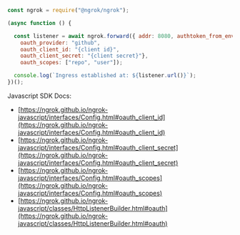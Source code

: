 ```jsx
const ngrok = require("@ngrok/ngrok");

(async function () {

  const listener = await ngrok.forward({ addr: 8080, authtoken_from_env: true,
    oauth_provider: "github",
    oauth_client_id: "{client id}",
    oauth_client_secret: "{client secret}"},
    oauth_scopes: ["repo", "user"]);

  console.log(`Ingress established at: ${listener.url()}`);
})();
```

Javascript SDK Docs:

- [https://ngrok.github.io/ngrok-javascript/interfaces/Config.html#oauth_client_id](https://ngrok.github.io/ngrok-javascript/interfaces/Config.html#oauth_client_id)
- [https://ngrok.github.io/ngrok-javascript/interfaces/Config.html#oauth_client_secret](https://ngrok.github.io/ngrok-javascript/interfaces/Config.html#oauth_client_secret)
- [https://ngrok.github.io/ngrok-javascript/interfaces/Config.html#oauth_scopes](https://ngrok.github.io/ngrok-javascript/interfaces/Config.html#oauth_scopes)
- [https://ngrok.github.io/ngrok-javascript/classes/HttpListenerBuilder.html#oauth](https://ngrok.github.io/ngrok-javascript/classes/HttpListenerBuilder.html#oauth)
